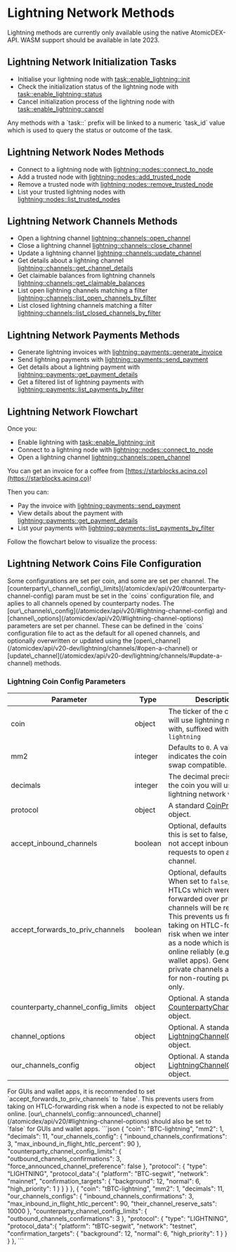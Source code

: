 

# Lightning Network Methods

<Note>
  Lightning methods are currently only available using the native AtomicDEX-API. WASM support should be available in late 2023.
</Note>

## Lightning Network Initialization Tasks

*   Initialise your lightning node with [task::enable\_lightning::init](/atomicdex/api/v20-dev/lightning/activation/#initialize-lightning)
*   Check the initialization status of the lightning node with [task::enable\_lightning::status](/atomicdex/api/v20-dev/lightning/activation/#initialization-status)
*   Cancel initialization process of the lightning node with [task::enable\_lightning::cancel](/atomicdex/api/v20-dev/lightning/activation/#cancel-initialization)

<Note>
  Any methods with a `task::` prefix will be linked to a numeric `task_id` value which is used to query the status or outcome of the task.
</Note>

## Lightning Network Nodes Methods

*   Connect to a lightning node with [lightning::nodes::connect\_to\_node](/atomicdex/api/v20-dev/lightning/nodes/#connect-to-a-node)
*   Add a trusted node with [lightning::nodes::add\_trusted\_node](/atomicdex/api/v20-dev/lightning/nodes/#add-a-trusted-node)
*   Remove a trusted node with [lightning::nodes::remove\_trusted\_node](/atomicdex/api/v20-dev/lightning/nodes/#remove-a-trusted-node)
*   List your trusted lightning nodes with [lightning::nodes::list\_trusted\_nodes](/atomicdex/api/v20-dev/lightning/nodes/#list-trusted-nodes)

## Lightning Network Channels Methods

*   Open a lightning channel [lightning::channels::open\_channel](/atomicdex/api/v20-dev/lightning/channels/#open-a-channel)
*   Close a lightning channel [lightning::channels::close\_channel](/atomicdex/api/v20-dev/lightning/channels/#close-a-channel)
*   Update a lightning channel [lightning::channels::update\_channel](/atomicdex/api/v20-dev/lightning/channels/#update-a-channel)
*   Get details about a lightning channel [lightning::channels::get\_channel\_details](/atomicdex/api/v20-dev/lightning/channels/#get-channel-details)
*   Get claimable balances from lightning channels [lightning::channels::get\_claimable\_balances](/atomicdex/api/v20-dev/lightning/channels/#get-claimable-balances)
*   List open lightning channels matching a filter [lightning::channels::list\_open\_channels\_by\_filter](/atomicdex/api/v20-dev/lightning/channels/#list-open-channels-by-filter)
*   List closed lightning channels matching a filter [lightning::channels::list\_closed\_channels\_by\_filter](/atomicdex/api/v20-dev/lightning/channels/#list-closed-channels-by-filter)

## Lightning Network Payments Methods

*   Generate lightning invoices with [lightning::payments::generate\_invoice](/atomicdex/api/v20-dev/lightning/payments/#generate-an-invoice)
*   Send lightning payments with [lightning::payments::send\_payment](/atomicdex/api/v20-dev/lightning/payments/#send-a-payment)
*   Get details about a lightning payment with [lightning::payments::get\_payment\_details](/atomicdex/api/v20-dev/lightning/payments/#get-payment-details)
*   Get a filtered list of lightning payments with [lightning::payments::list\_payments\_by\_filter](/atomicdex/api/v20-dev/lightning/payments/#list-payments-by-filter)

## Lightning Network Flowchart

Once you:

*   Enable lightning with [task::enable\_lightning::init](/atomicdex/api/v20-dev/lightning/activation/#initialize-lightning)
*   Connect to a lightning node with [lightning::nodes::connect\_to\_node](/atomicdex/api/v20-dev/lightning/nodes/#connect-to-a-node)
*   Open a lightning channel [lightning::channels::open\_channel](/atomicdex/api/v20-dev/lightning/channels/#open-a-channel)

You can get an invoice for a coffee from [https://starblocks.acinq.co](https://starblocks.acinq.co)!

Then you can:

*   Pay the invoice with [lightning::payments::send\_payment](/atomicdex/api/v20-dev/lightning/payments/#send-a-payment)
*   View details about the payment with [lightning::payments::get\_payment\_details](/atomicdex/api/v20-dev/lightning/payments/#get-payment-details)
*   List your payments with [lightning::payments::list\_payments\_by\_filter](/atomicdex/api/v20-dev/lightning/payments/#list-payments-by-filter)

Follow the flowchart below to visualize the process:

<OptimizedImage src={lightningflowchart} classNaming="w-full" alt="Lighning Network Flowchart" />

## Lightning Network Coins File Configuration

<Note>
  Some configurations are set per coin, and some are set per channel. The [counterparty\_channel\_config\_limits](/atomicdex/api/v20/#counterparty-channel-config) param must be set in the `coins` configuration file, and aplies to all channels opened by counterparty nodes. The [our\_channels\_config](/atomicdex/api/v20/#lightning-channel-config) and [channel\_options](/atomicdex/api/v20/#lightning-channel-options) parameters are set per channel. These can be defined in the `coins` configuration file to act as the default for all opened channels, and optionally overwritten or updated using the [open\_channel](/atomicdex/api/v20-dev/lightning/channels/#open-a-channel) or [update\_channel](/atomicdex/api/v20-dev/lightning/channels/#update-a-channel) methods.
</Note>

### Lightning Coin Config Parameters

| Parameter                             | Type    | Description                                                                                                                                                                                                                                                                                                                                    |
| ------------------------------------- | ------- | ---------------------------------------------------------------------------------------------------------------------------------------------------------------------------------------------------------------------------------------------------------------------------------------------------------------------------------------------- |
| coin                                  | object  | The ticker of the coin you will use lightning network with, suffixed with `-lightning`                                                                                                                                                                                                                                                         |
| mm2                                   | integer | Defaults to `0`. A value of `1`, indicates the coin is atomic swap compatible.                                                                                                                                                                                                                                                                 |
| decimals                              | integer | The decimal precision of the coin you will use the lightning network with.                                                                                                                                                                                                                                                                     |
| protocol                              | object  | A standard [CoinProtocol](/atomicdex/api/v20/#coin-protocol) object.                                                                                                                                                                                                                                                                           |
| accept\_inbound\_channels             | boolean | Optional, defaults to `true`. If this is set to false, we do not accept inbound requests to open a new channel.                                                                                                                                                                                                                                |
| accept\_forwards\_to\_priv\_channels  | boolean | Optional, defaults to `false`. When set to `false`, any HTLCs which were to be forwarded over private channels will be rejected. This prevents us from taking on HTLC-forwarding risk when we intend to run as a node which is not online reliably (e.g. GUI wallet apps). Generally, private channels are used for non-routing purposes only. |
| counterparty\_channel\_config\_limits | object  | Optional. A standard [CounterpartyChannelConfig](/atomicdex/api/v20/#counterparty-channel-config) object.                                                                                                                                                                                                                                      |
| channel\_options                      | object  | Optional. A standard [LightningChannelOptions](/atomicdex/api/v20/#lightning-channel-options) object.                                                                                                                                                                                                                                          |
| our\_channels\_config                 | object  | Optional. A standard [LightningChannelConfig](/atomicdex/api/v20/#lightning-channel-config) object.                                                                                                                                                                                                                                            |

<Note>
  For GUIs and wallet apps, it is recommended to set `accept_forwards_to_priv_channels` to `false`. This prevents users from taking on HTLC-forwarding risk when a node is expected to not be reliably online. [our\_channels\_config::announced\_channel](/atomicdex/api/v20/#lightning-channel-options) should also be set to `false` for GUIs and wallet apps.
</Note>

<CollapsibleSection expandedText="Hide Example Config" collapsedText="Show Example Config">
  ```json
    {
      "coin": "BTC-lightning",
      "mm2": 1,
      "decimals": 11,
      "our_channels_config": {
          "inbound_channels_confirmations": 3,
          "max_inbound_in_flight_htlc_percent": 90
      },
      "counterparty_channel_config_limits": {
          "outbound_channels_confirmations": 3,
          "force_announced_channel_preference": false
      },
      "protocol": {
          "type": "LIGHTNING",
          "protocol_data":{
              "platform": "BTC-segwit",
              "network": "mainnet",
              "confirmation_targets": {
                  "background": 12,
                  "normal": 6,
                  "high_priority": 1
              }
          }
      }
    },
    {
      "coin": "tBTC-lightning",
      "mm2": 1,
      "decimals": 11,
      "our_channels_configs": {
          "inbound_channels_confirmations": 3,
          "max_inbound_in_flight_htlc_percent": 90,
          "their_channel_reserve_sats": 10000
      },
      "counterparty_channel_config_limits": { 
          "outbound_channels_confirmations": 3
      },
      "protocol": {
          "type": "LIGHTNING",
          "protocol_data":{
              "platform": "tBTC-segwit",
              "network": "testnet",
              "confirmation_targets": {
                  "background": 12,
                  "normal": 6,
                  "high_priority": 1
              }
          }
      }
    },
  ```
</CollapsibleSection>

